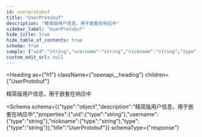 ```yaml
---
id: userprotobuf
title: "UserProtobuf"
description: "精简版用户信息，用于嵌套在响应中"
sidebar_label: "UserProtobuf"
hide_title: true
hide_table_of_contents: true
schema: true
sample: {"uid":"string","username":"string","nickname":"string","type":"string"}
custom_edit_url: null
---
```



<Heading
  as={"h1"}
  className={"openapi__heading"}
  children={"UserProtobuf"}
>
</Heading>



精简版用户信息，用于嵌套在响应中

<Schema
  schema={{"type":"object","description":"精简版用户信息，用于嵌套在响应中","properties":{"uid":{"type":"string"},"username":{"type":"string"},"nickname":{"type":"string"},"type":{"type":"string"}},"title":"UserProtobuf"}}
  schemaType={"response"}
>
  
</Schema>
            